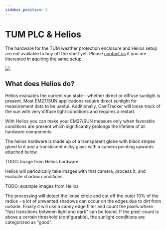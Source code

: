 ```yaml
---
sidebar_position: 5
---
```


# TUM PLC & Helios

The hardware for the TUM weather protection enclosure and Helios setup are not available to buy off the shelf yet. Please [contact us]() if you are interested in aquiring the same setup.

<img src='/img/docs/muccnet-image-roof.jpg' className='tw-mb-2 tw-rounded-lg' />

## What does Helios do?

Helios evaluates the current sun state - whether direct or diffuse sunlight is present. Most EM27/SUN applications require direct sunlight for measurement data to be useful. Additionally, CamTracker will loose track of the sun with very diffuse light conditions and requires a restart.

With Helios you can make your EM27/SUN measure only when favorable conditions are present which significantly prolongs the lifetime of all hardware components.

The helios hardware is made up of a transparent globe with black stripes glued to it and a translucent milky glass with a camera pointing upwards attached below.

TODO: Image from Helios hardware.

Helios will periodically take images with that camera, process it, and evaluate shadow conditions.

TODO: example images from Helios

The processing will detect the lense circle and cut off the outer 10% of the radius - a lot of unwanted shadows can occur on the edges due to dirt from outside. Finally it will use a canny edge filter and count the pixels where "fast transitions between light and dark" can be found. If the pixel-count is above a certain threshold (configurable), the sunlight conditions are categorized as "good".
